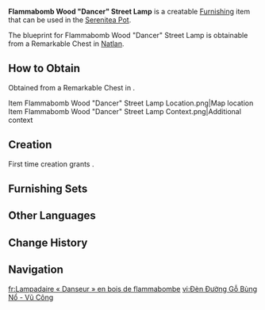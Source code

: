 {{Furnishing Infobox
|id             = 360452
|image          = Item Flammabomb Wood "Dancer" Street Lamp.png
|category       = Landscape
|subcategory    = Lighting
|quality        = 3
|adeptal_energy = 60
|load           = 115
|reduced_load   = 115
|description    = A street lamp standing within the "Children of Echoes," constructed from processed "Flammabomb Wood" for the lamp post and supported by a robust rock base. Additionally, to enhance aesthetics, the designer equipped it with metal components, making the entire lamp resemble a dancing figure. Clearly, this design significantly increased the complexity of both manufacturing and maintenance. Fortunately, for the "Children of Echoes," renowned for its skilled craftsmen, this doesn't seem to be a challenge at all...
|mention        = <!--Character 1;Character2 -->
|interaction    = 
|blueprint      = Remarkable Chest
|source1        = 
}}
'''Flammabomb Wood "Dancer" Street Lamp''' is a creatable [[Furnishing]] item that can be used in the [[Serenitea Pot]].

The blueprint for Flammabomb Wood "Dancer" Street Lamp is obtainable from a Remarkable Chest in [[Natlan]].

==How to Obtain==
Obtained from a Remarkable Chest in {{Location|Tequemecan Valley}}.
<gallery>
Item Flammabomb Wood "Dancer" Street Lamp Location.png|Map location
Item Flammabomb Wood "Dancer" Street Lamp Context.png|Additional context
</gallery>

==Creation==
First time creation grants {{Item|Trust|24|x=60}}.
{{Recipe
|type = Creation
|time = 14h
|Flammabomb Wood = 8
|Iron Chunk = 4
|sort = Flammabomb Wood;Iron Chunk
}}

==Furnishing Sets==
{{Craft Usage}}

==Other Languages==
{{Other Languages
|en       = Flammabomb Wood "Dancer" Street Lamp
|zhs      = 燃爆木「舞者」路灯
|zhs_rm   = 
|zht      = 燃爆木「舞者」路燈
|zht_rm   = 
|zh_tl    = 
|ja       = フレイムボム材「踊り子」街灯
|ja_rm    = Fureimubomu-zai "Odoriko" Gaitou
|ja_tl    = Flamebomb Wood "Dancer" Street Lamp
|ko       = 폭탄나무 「무용수」 가로등
|ko_tl    = 
|es       = Farola bailarina de madera de árbol ígneo
|es_tl    = Igneous Tree Wood Dancing Lamp Post
|fr       = Lampadaire « Danseur » en bois de flammabombe
|fr_tl    = Flammabomb Wood "Dancer" Street Lamp
|ru       = Уличный фонарь из древесины взрывопламенного дерева «Танцор»
|ru_tl    = 
|th       = โคมไฟถนน "นักระบำ" จากไม้ Flammabomb
|th_rm    = 
|th_tl    = 
|vi       = Đèn Đường Gỗ Bùng Nổ - Vũ Công
|vi_tl    = 
|de       = Straßenlaterne aus Flammabummholz &ndash; „Tänzer“
|de_tl    = Flammaboom Wood Street Lamp &ndash; "Dancer"
|id       = Lampu Jalan "Penari" Flammabomb Wood
|id_tl    = Flammabomb Wood "Dancer" Street Lamp
|pt       = Luminária de Rua "Dançarina" de Madeira de Árvore Combustiva
|pt_tl    = 
|tr       = Alev Bombası Kütüğü "Dansçı" Sokak Lambası
|tr_tl    = 
|it       = Lampione in legno Esplofiamma Ballerino
|it_tl    = 
}}

==Change History==
{{Change History|5.0}}

==Navigation==
{{Furnishing Navbox|exterior}}

[[fr:Lampadaire « Danseur » en bois de flammabombe]]
[[vi:Đèn Đường Gỗ Bùng Nổ - Vũ Công]]
